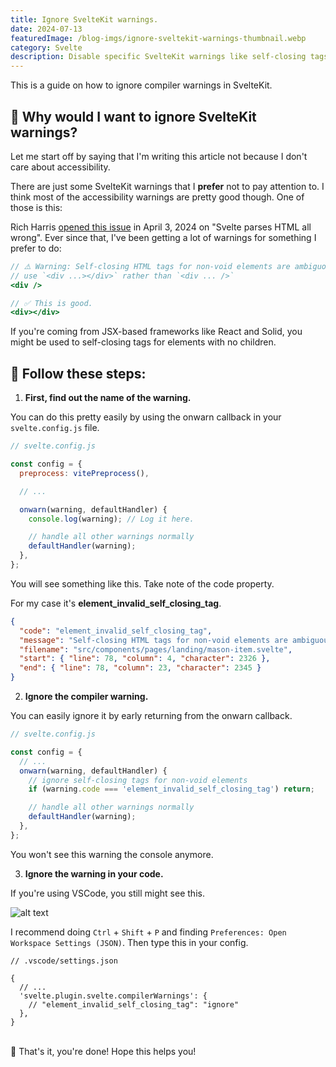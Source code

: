```yaml
---
title: Ignore SvelteKit warnings.
date: 2024-07-13
featuredImage: /blog-imgs/ignore-sveltekit-warnings-thumbnail.webp
category: Svelte
description: Disable specific SvelteKit warnings like self-closing tags.
---
```


This is a guide on how to ignore compiler warnings in SvelteKit.

## 🤨 Why would I want to ignore SvelteKit warnings?

Let me start off by saying that I'm writing this article not because I don't care about accessibility.

There are just some SvelteKit warnings that I **prefer** not to pay attention to.
I think most of the accessibility warnings are pretty good though. One of those is this:

Rich Harris [opened this issue](https://github.com/sveltejs/svelte/issues/11052) in April 3, 2024 on "Svelte parses HTML all wrong".
Ever since that, I've been getting a lot of warnings for something I prefer to do:

```jsx
// ⚠️ Warning: Self-closing HTML tags for non-void elements are ambiguous —
// use `<div ...></div>` rather than `<div ... />`
<div />

// ✅ This is good.
<div></div>
```

If you're coming from JSX-based frameworks like React and Solid, you might be used
to self-closing tags for elements with no children.

## 🚀 Follow these steps:

1. **First, find out the name of the warning.**

You can do this pretty easily by using the onwarn callback in your `svelte.config.js` file.

```js
// svelte.config.js

const config = {
  preprocess: vitePreprocess(),

  // ...

  onwarn(warning, defaultHandler) {
    console.log(warning); // Log it here.

    // handle all other warnings normally
    defaultHandler(warning);
  },
};
```

You will see something like this. Take note of the code property.

For my case it's **element_invalid_self_closing_tag**.

```json
{
  "code": "element_invalid_self_closing_tag",
  "message": "Self-closing HTML tags for non-void elements are ambiguous — use `<div ...></div>` rather than `<div ... />`",
  "filename": "src/components/pages/landing/mason-item.svelte",
  "start": { "line": 78, "column": 4, "character": 2326 },
  "end": { "line": 78, "column": 23, "character": 2345 }
}
```

2. **Ignore the compiler warning.**

You can easily ignore it by early returning from the onwarn callback.

```js
// svelte.config.js

const config = {
  // ...
  onwarn(warning, defaultHandler) {
    // ignore self-closing tags for non-void elements
    if (warning.code === 'element_invalid_self_closing_tag') return;

    // handle all other warnings normally
    defaultHandler(warning);
  },
};
```

You won't see this warning the console anymore.

3. **Ignore the warning in your code.**

If you're using VSCode, you still might see this.

![alt text](/blog-imgs/sveltekit-warning-vscode.png)

I recommend doing `Ctrl` + `Shift` + `P` and finding `Preferences: Open Workspace Settings (JSON)`. Then type this in your config.

```json5
// .vscode/settings.json

{
  // ...
  'svelte.plugin.svelte.compilerWarnings': {
    // "element_invalid_self_closing_tag": "ignore"
  },
}
```

<br />
🎉 That's it, you're done! Hope this helps you!
